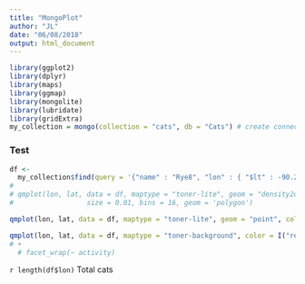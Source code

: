 ```yaml
---
title: "MongoPlot"
author: "JL"
date: "06/08/2018"
output: html_document
---
```


```r
library(ggplot2)
library(dplyr)
library(maps)
library(ggmap)
library(mongolite)
library(lubridate)
library(gridExtra)
my_collection = mongo(collection = "cats", db = "Cats") # create connection, database and collection


```





### Test

```r
df <-
  my_collection$find(query = '{"name" : "Rye8", "lon" : { "$lt" : -90.26455 }, "lon" : { "$gt" : -90.30376 }, "lat" : { "$lt" : 38.64781 },"lat" : { "$gt" : 38.63027 },  "$or": [ { "activity": "Running" }, { "activity": "Bike" }, { "activity": "Walking" } ]}')
# 
# qmplot(lon, lat, data = df, maptype = "toner-lite", geom = "density2d", color = I("red"))+ stat_density2d(data = df, aes(x = lon, y = lat, fill = ..level.., alpha = ..level..),
#                  size = 0.01, bins = 16, geom = 'polygon')

qmplot(lon, lat, data = df, maptype = "toner-lite", geom = "point", color = "activity")

qmplot(lon, lat, data = df, maptype = "toner-background", color = I("red"))
# + 
  # facet_wrap(~ activity)

```

`r length(df$lon)` Total cats 

